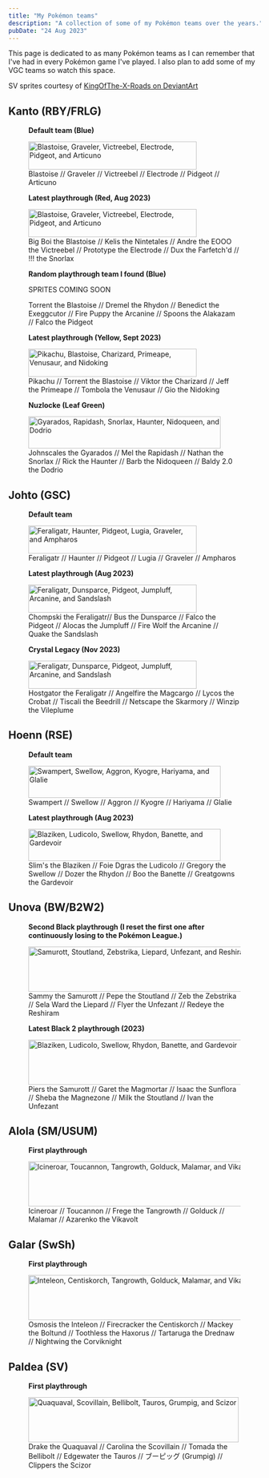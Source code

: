 ```yaml
---
title: "My Pokémon teams"
description: "A collection of some of my Pokémon teams over the years."
pubDate: "24 Aug 2023"
---
```


This page is dedicated to as many Pokémon teams as I can remember that I've had in every Pokémon game I've played. I also plan to add some of my VGC teams so watch this space.

SV sprites courtesy of [KingOfThe-X-Roads on DeviantArt](https://www.deviantart.com/kingofthe-x-roads/art/Gen-9-Sprites-Pokemon-Scarlet-and-Violet-908341834)

## Kanto (RBY/FRLG)

<figure class="img-center" style="margin-bottom: calc(var(--gap) * 2);">
	<p><strong>Default team (Blue)</strong></p>
	<img src="/images/rby_team.gif" width="336px" height="56px" alt="Blastoise, Graveler, Victreebel, Electrode, Pidgeot, and Articuno"/>
	<figcaption>Blastoise // Graveler // Victreebel // Electrode // Pidgeot // Articuno</figcaption>
</figure>

<figure class="img-center">
	<p><strong>Latest playthrough (Red, Aug 2023)</strong></p>
	<img src="/images/rby_team_2.gif" width="336px" height="56px" alt="Blastoise, Graveler, Victreebel, Electrode, Pidgeot, and Articuno"/>
	<figcaption>Big Boi the Blastoise // Kelis the Nintetales // Andre the EOOO the Victreebel // Prototype the Electrode // Dux the Farfetch'd // !!! the Snorlax</figcaption>
</figure>

<figure class="img-center" style="margin-bottom: calc(var(--gap) * 2);">
	<p><strong>Random playthrough team I found (Blue)</strong></p>
	<p>SPRITES COMING SOON</p>
	<figcaption>Torrent the Blastoise // Dremel the Rhydon // Benedict the Exeggcutor // Fire Puppy the Arcanine // Spoons the Alakazam // Falco the Pidgeot</figcaption>
</figure>

<figure class="img-center">
	<p><strong>Latest playthrough (Yellow, Sept 2023)</strong></p>
	<img src="/images/yellow_team.png" width="336px" height="56px" alt="Pikachu, Blastoise, Charizard, Primeape, Venusaur, and Nidoking"/>
	<figcaption>Pikachu // Torrent the Blastoise // Viktor the Charizard // Jeff the Primeape // Tombola the Venusaur // Gio the Nidoking</figcaption>
</figure>

<figure class="img-center">
	<p><strong>Nuzlocke (Leaf Green)</strong></p>
	<img src="/images/lg_team.gif" width="384px" height="64px" alt="Gyarados, Rapidash, Snorlax, Haunter, Nidoqueen, and Dodrio"/>
	<figcaption>Johnscales the Gyarados // Mel the Rapidash // Nathan the Snorlax // Rick the Haunter // Barb the Nidoqueen // Baldy 2.0 the Dodrio</figcaption>
</figure>

## Johto (GSC)

<figure class="img-center" style="margin-bottom: calc(var(--gap) * 2);">
	<p><strong>Default team</strong></p>
	<img src="/images/gsc_team.gif" width="336px" height="56px" alt="Feraligatr, Haunter, Pidgeot, Lugia, Graveler, and Ampharos"/>
	<figcaption>Feraligatr // Haunter // Pidgeot // Lugia // Graveler // Ampharos</figcaption>
</figure>

<figure class="img-center">
	<p><strong>Latest playthrough (Aug 2023)</strong></p>
	<img src="/images/gsc_team_2.gif" width="336px" height="56px" alt="Feraligatr, Dunsparce, Pidgeot, Jumpluff, Arcanine, and Sandslash"/>
	<figcaption>Chompski the Feraligatr// Bus the Dunsparce // Falco the Pidgeot // Alocas the Jumpluff // Fire Wolf the Arcanine // Quake the Sandslash</figcaption>
</figure>

<figure class="img-center">
	<p><strong>Crystal Legacy (Nov 2023)</strong></p>
	<img src="/images/gsc_team_3.gif" width="336px" height="56px" alt="Feraligatr, Dunsparce, Pidgeot, Jumpluff, Arcanine, and Sandslash"/>
	<figcaption>Hostgator the Feraligatr // Angelfire the Magcargo // Lycos the Crobat // Tiscali the Beedrill // Netscape the Skarmory // Winzip the Vileplume</figcaption>
</figure>

## Hoenn (RSE)

<figure class="img-center" style="margin-bottom: calc(var(--gap) * 2);">
	<p><strong>Default team</strong></p>
	<img src="/images/rse_team.gif" width="384px" height="64px" alt="Swampert, Swellow, Aggron, Kyogre, Hariyama, and Glalie" loading="lazy"/>
	<figcaption>Swampert // Swellow // Aggron // Kyogre // Hariyama // Glalie</figcaption>
</figure>

<figure class="img-center">
	<p><strong>Latest playthrough (Aug 2023)</strong></p>
	<img src="/images/rse_team_2.gif" width="384px" height="64px" alt="Blaziken, Ludicolo, Swellow, Rhydon, Banette, and Gardevoir" loading="lazy"/>
	<figcaption>Slim's the Blaziken // Foie Dgras the Ludicolo // Gregory the Swellow // Dozer the Rhydon // Boo the Banette // Greatgowns the Gardevoir</figcaption>
</figure>

## Unova (BW/B2W2)

<figure class="img-center" style="margin-bottom: calc(var(--gap) * 2);">
	<p><strong>Second Black playthrough (I reset the first one after continuously losing to the Pokémon League.)</strong></p>
	<img src="/images/bw_team.gif" width="470px" height="90px" alt="Samurott, Stoutland, Zebstrika, Liepard, Unfezant, and Reshiram" loading="lazy"/>
	<figcaption>Sammy the Samurott // Pepe the Stoutland // Zeb the Zebstrika // Sela Ward the Liepard // Flyer the Unfezant // Redeye the Reshiram</figcaption>
</figure>

<figure class="img-center">
	<p><strong>Latest Black 2 playthrough (2023)</strong></p>
	<img src="/images/b2_team.gif" width="470px" height="90px" alt="Blaziken, Ludicolo, Swellow, Rhydon, Banette, and Gardevoir" loading="lazy"/>
	<figcaption>Piers the Samurott // Garet the Magmortar // Isaac the Sunflora // Sheba the Magnezone // Milk the Stoutland // Ivan the Unfezant</figcaption>
</figure>

## Alola (SM/USUM)

<figure class="img-center">
	<p><strong>First playthrough</strong></p>
	<img src="/images/usum_team.gif" width="470px" height="90px" alt="Icineroar, Toucannon, Tangrowth, Golduck, Malamar, and Vikavolt" loading="lazy"/>
	<figcaption>Icineroar // Toucannon // Frege the Tangrowth // Golduck // Malamar // Azarenko the Vikavolt</figcaption>
</figure>

## Galar (SwSh)

<figure class="img-center">
	<p><strong>First playthrough</strong></p>
	<img src="/images/swsh_team.gif" width="470px" height="90px" alt="Inteleon, Centiskorch, Tangrowth, Golduck, Malamar, and Vikavolt" loading="lazy"/>
	<figcaption>Osmosis the Inteleon // Firecracker the Centiskorch // Mackey the Boltund // Toothless the Haxorus // Tartaruga the Drednaw // Nightwing the Corviknight</figcaption>
</figure>

## Paldea (SV)

<figure class="img-center">
	<p><strong>First playthrough</strong></p>
	<img src="/images/sv_team.gif" alt="Quaquaval, Scovillain, Bellibolt, Tauros, Grumpig, and Scizor" width="420px" height="90px" loading="lazy"/>
	<figcaption>Drake the Quaquaval // Carolina the Scovillain // Tomada the Bellibolt // Edgewater the Tauros // <span lang="ja">ブーピッグ</span> (Grumpig) // Clippers the Scizor</figcaption>
</figure>

